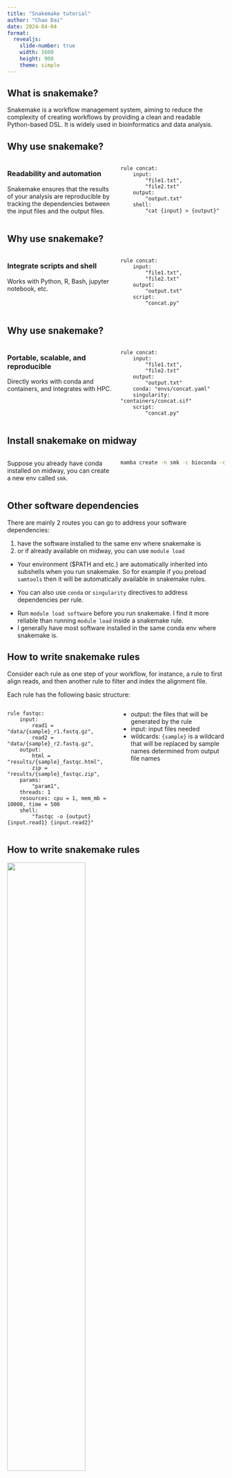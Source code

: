 ```yaml
---
title: "Snakemake tutorial"
author: "Chao Dai"
date: 2024-04-04
format: 
  revealjs:
    slide-number: true
    width: 1600
    height: 900
    theme: simple
---
```


## What is snakemake?


Snakemake is a workflow management system, aiming to reduce the complexity of creating workflows by providing a clean and readable Python-based DSL. It is widely used in bioinformatics and data analysis.

## Why use snakemake?

::: columns

::: {.column width="50%"}
### Readability and automation

Snakemake ensures that the results of your analysis are reproducible by tracking the dependencies between the input files and the output files.
:::

::: {.column width="50%"}
```snakemake
rule concat:
    input:
        "file1.txt",
        "file2.txt"
    output:
        "output.txt"
    shell:
        "cat {input} > {output}"
```
:::

:::

## Why use snakemake?

::: columns

::: {.column width="50%"}
### Integrate scripts and shell

Works with Python, R, Bash, jupyter notebook, etc.

:::

::: {.column width="50%"}
```snakemake
rule concat:
    input:
        "file1.txt",
        "file2.txt"
    output:
        "output.txt"
    script:
        "concat.py"
```
:::

:::

## Why use snakemake?

::: columns

::: {.column width="50%"}

### Portable, scalable, and reproducible

Directly works with conda and containers, and integrates with HPC.

:::

::: {.column width="50%"}
```snakemake
rule concat:
    input:
        "file1.txt",
        "file2.txt"
    output:
        "output.txt"
    conda: "envs/concat.yaml"
    singularity: "containers/concat.sif"
    script:
        "concat.py"
```
:::

:::


## Install snakemake on midway

::: columns

::: {.column width="50%"}

Suppose you already have conda installed on midway, you can create a new env called `smk`.
:::

::: {.column width="50%"}
```bash
mamba create -n smk -c bioconda -c conda-forge snakemake


```
:::

:::

## Other software dependencies

There are mainly 2 routes you can go to address your software dependencies: 

1. have the software installed to the same env where snakemake is
2. or if already available on midway, you can use `module load`

::: {.callout-note}
- Your environment ($PATH and etc.) are automatically inherited into subshells when you run snakemake. So for example if you preload `samtools` then it will be automatically available in snakemake rules.

- You can also use `conda` or `singularity` directives to address dependencies per rule.
:::

::: {.callout-tip}
- Run `module load software` before you run snakemake. I find it more reliable than running `module load` inside a snakemake rule.
- I generally have most software installed in the same conda env where snakemake is.
:::

## How to write snakemake rules

Consider each rule as one step of your workflow, for instance, a rule to first align reads, and then another rule to filter and index the alignment file.

Each rule has the following basic structure:

::: columns

::: {.column width="50%"}
```snakemake
rule fastqc:
    input:
        read1 = "data/{sample}_r1.fastq.gz",
        read2 = "data/{sample}_r2.fastq.gz",
    output:
        html = "results/{sample}_fastqc.html",
        zip = "results/{sample}_fastqc.zip",
    params:
        "param1",
    threads: 1
    resources: cpu = 1, mem_mb = 10000, time = 500
    shell:
        "fastqc -o {output} {input.read1} {input.read2}"
```
:::


::: {.column width="50%"}

- output: the files that will be generated by the rule
- input: input files needed
- wildcards: `{sample}` is a wildcard that will be replaced by sample names determined from output file names

:::

:::

## How to write snakemake rules

![](assets/dag.png){width=60% fig-align="center"}

Snakemake rely on wildcards to track the dependencies between rules. 

Imagine you have many steps in your workflow. Snakemake will start from required output files of the last rule, working all the way to the first rule, figuring out what files to produce along the way, based on wildcards.

The rules and output files essentially create a DAG.



## How to run snakemake

But before you run, you should think about: 

- should I modularize my workflow (into multiple snakemake files)?
- should I leverage a config file to store common parameters?
- should I use a profile to run on HPC?


## How to run snakemake


::: columns
::: {.column width="50%"}
- Be aware where you run `snakemake`! If you don't plan to submit your rules to HPC, make sure you run snakemake on a compute node!

- Do run it on login node if you plan to submit to HPC. 

- Recommend using `screen` or `tmux` to avoid being disconnected.
:::

::: {.column width="50%"}

Without profile and running locally:
```bash
snakemake -s Snakefile [output_files]
```


Or with a profile on midway: 

```bash
snakemake --profile slurm
```
:::

:::

:::{.callout-tip}

- If you name your main snakemake file `Snakefile`, you don't need to specify `-s Snakefile` when running snakemake.
- Not including output file will run targets defined in `rule all`.
- Structure your directory properly so that snakemake can expect the files it needs.

:::

## Recommended practices

![](assets/dag.png){width=60% fig-align="left"}

- Use `-n` to dry-run your workflow
- Use `--dag` or `--rulegraph` to visualize your workflow
- Use modularized snakemake files if your workflow is reasonably large
- Use a config file to store common parameters
- Create multiple profiles, for both HPC or local runs


## Recommended practices

Recommended directory structure:

```
├── .gitignore
├── README.md
├── workflow
│   ├── rules
|   │   ├── module1.smk
|   │   └── module2.smk
│   ├── envs
|   │   ├── tool1.yaml
│   ├── scripts
|   │   ├── script1.py
|   │   └── script2.R
|   └── Snakefile
├── config
│   ├── config.yaml
│   └── some-sheet.tsv
├── results
└── resources

````

## Recommended practices

Profile examples:

::: columns
::: {.column width="50%"}
A HPC cluster profile:
```yaml
#~/.config/snakemake/slurm/config.yaml
jobs: 70
cores: 120
cluster: "mkdir -p slurm_logs && sbatch --partition {resources.partition} --account pi-yangili1 -t {resources.time} -c {resources.cpu} --mem {resources.mem_mb} -e slurm_logs/{rule}%j.e -o slurm_logs/{rule}%j.o --job-name {rule}  "
default-resources: [time=500, mem_mb=15000, cpu=1, partition=caslake]
keep-going: True
printshellcmds: True
cluster-cancel: "scancel"
use-conda: true
use-envmodules: true
use-singularity: true
rerun-incomplete: true
singularity-args: "--bind /scratch/midway3/chaodai,/scratch/midway2/chaodai,/project2/yangili1,/project/yangili1"
```
:::

::: {.column width="50%"}
A local run profile:
```yaml
#~/.config/snakemake/local/config.yaml
cores: 8
keep-going: true
printshellcmds: true
use-conda: true
use-envmodules: true
use-singularity: true
rerun-incomplete: true
singularity-args: "--bind /scratch/midway3/chaodai,/scratch/midway2/chaodai,/project2/yangili1,/project/yangili1"
```
:::
:::
## Demo {background-color="navy"}


- rules: `rule all`, `localrules`, `expand`, `resources`, `touch`, `protected`, `temp`, `wildcard_constraints`, `conda`
- configuration: `configfile: "path/to/config.yaml"`
- modularization: `include: "path/to/module.smk"`, `use rule abc as abc2 with:`

